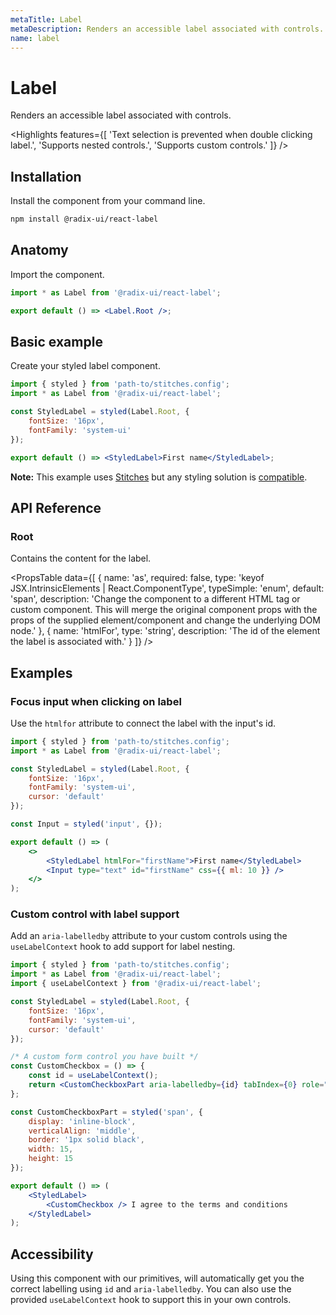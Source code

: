 ```yaml
---
metaTitle: Label
metaDescription: Renders an accessible label associated with controls.
name: label
---
```


# Label

<Description>Renders an accessible label associated with controls.</Description>

<Highlights
	features={[
		'Text selection is prevented when double clicking label.',
		'Supports nested controls.',
		'Supports custom controls.'
	]}
/>

## Installation

Install the component from your command line.

```bash
npm install @radix-ui/react-label
```

## Anatomy

Import the component.

```jsx
import * as Label from '@radix-ui/react-label';

export default () => <Label.Root />;
```

## Basic example

Create your styled label component.

```jsx
import { styled } from 'path-to/stitches.config';
import * as Label from '@radix-ui/react-label';

const StyledLabel = styled(Label.Root, {
	fontSize: '16px',
	fontFamily: 'system-ui'
});

export default () => <StyledLabel>First name</StyledLabel>;
```

<Note>

**Note:** This example uses [Stitches](https://stitches.dev) but any styling solution is [compatible](/docs/primitives/overview/styling).

</Note>

## API Reference

### Root

Contains the content for the label.

<PropsTable
	data={[
		{
			name: 'as',
			required: false,
			type: 'keyof JSX.IntrinsicElements | React.ComponentType<any>',
			typeSimple: 'enum',
			default: 'span',
			description:
				'Change the component to a different HTML tag or custom component. This will merge the original component props with the props of the supplied element/component and change the underlying DOM node.'
		},
		{
			name: 'htmlFor',
			type: 'string',
			description: 'The id of the element the label is associated with.'
		}
	]}
/>

## Examples

### Focus input when clicking on label

Use the `htmlfor` attribute to connect the label with the input's id.

```jsx
import { styled } from 'path-to/stitches.config';
import * as Label from '@radix-ui/react-label';

const StyledLabel = styled(Label.Root, {
	fontSize: '16px',
	fontFamily: 'system-ui',
	cursor: 'default'
});

const Input = styled('input', {});

export default () => (
	<>
		<StyledLabel htmlFor="firstName">First name</StyledLabel>
		<Input type="text" id="firstName" css={{ ml: 10 }} />
	</>
);
```

### Custom control with label support

Add an `aria-labelledby` attribute to your custom controls using the `useLabelContext` hook to add support for label nesting.

```jsx
import { styled } from 'path-to/stitches.config';
import * as Label from '@radix-ui/react-label';
import { useLabelContext } from '@radix-ui/react-label';

const StyledLabel = styled(Label.Root, {
	fontSize: '16px',
	fontFamily: 'system-ui',
	cursor: 'default'
});

/* A custom form control you have built */
const CustomCheckbox = () => {
	const id = useLabelContext();
	return <CustomCheckboxPart aria-labelledby={id} tabIndex={0} role="checkbox" />;
};

const CustomCheckboxPart = styled('span', {
	display: 'inline-block',
	verticalAlign: 'middle',
	border: '1px solid black',
	width: 15,
	height: 15
});

export default () => (
	<StyledLabel>
		<CustomCheckbox /> I agree to the terms and conditions
	</StyledLabel>
);
```

## Accessibility

Using this component with our primitives, will automatically get you the correct labelling using `id` and `aria-labelledby`. You can also use the provided `useLabelContext` hook to support this in your own controls.
